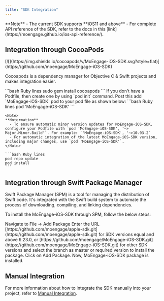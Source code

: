 ---
title: "SDK Integration"
---

<Note>
**Note**
  - The current SDK supports **iOS11 and above**
  - For complete API reference of the SDK, refer to the docs in this [link](https://moengage.github.io/ios-api-reference/).
</Note>

## Integration through CocoaPods
<Columns cols={4}>
<Frame>
[![](https://img.shields.io/cocoapods/v/MoEngage-iOS-SDK.svg?style=flat)](https://github.com/moengage/MoEngage-iOS-SDK)
</Frame>
</Columns>

Cocoapods is a dependency manager for Objective C & Swift projects and makes integration easier.

<Steps>
  <Step title="If you don't have CocoaPods installed, you can do it by executing the following line in your terminal.">
    ```bash Ruby lines
    sudo gem install cocoapods
    ```
  </Step>
  <Step>
    If you don't have a Podfile, then create one by using `pod init` command. Post this add `MoEngage-iOS-SDK` pod to your pod file as shown below:
    ```bash Ruby lines
    pod 'MoEngage-iOS-SDK'
    ```

    <Note>
    **Notermation**
      - To ensure automatic minor version updates for MoEngage-iOS-SDK, configure your Podfile with `pod 'MoEngage-iOS-SDK', '~> Major.Minor.Build'`. For example: `'MoEngage-iOS-SDK', '~>10.03.2`
      - For automatic integration of the latest MoEngage-iOS-SDK version, including major changes, use `pod 'MoEngage-iOS-SDK'`.
    </Note>
  </Step>
  <Step title="Integrate MoEngage iOS SDK by executing the following in the terminal at your project's root directory:">

    ```bash Ruby lines
    pod repo update
    pod install
    ```
  </Step>
  <Step title="Now, open your project workspace and check if MoEngage SDK is properly added.">

  </Step>
</Steps>

## Integration through Swift Package Manager

Swift Package Manager (SPM) is a tool for managing the distribution of Swift code. It's integrated with the Swift build system to automate the process of downloading, compiling, and linking dependencies.

To install the MoEngage-iOS-SDK through SPM, follow the below steps:

<Steps>
  <Step>
    Navigate to File -> Add Package
  </Step>
  <Step>
    Enter the URL [https://github.com/moengage/apple-sdk.git](https://github.com/moengage/apple-sdk.git) for SDK versions equal and above 9.23.0, or [https://github.com/moengage/MoEngage-iOS-SDK.git](https://github.com/moengage/MoEngage-iOS-SDK.git) for other SDK versions and select the branch as master or required version to install the package.
  </Step>
  <Step>
    Click on Add Package.
  </Step>
  <Step>
    Now, MoEngage-iOS-SDK package is installed.
  </Step>
</Steps>

## Manual Integration

For more information about how to integrate the SDK manually into your project, refer to [Manual Integration](https://developers.moengage.com/hc/en-us/articles/4404183451412).
